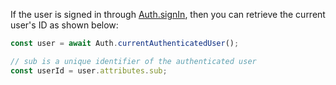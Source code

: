 If the user is signed in through [Auth.signIn](/lib-v1/auth/emailpassword#sign-in), then you can retrieve the current user's ID as shown below:

```js
const user = await Auth.currentAuthenticatedUser();

// sub is a unique identifier of the authenticated user
const userId = user.attributes.sub;
```
